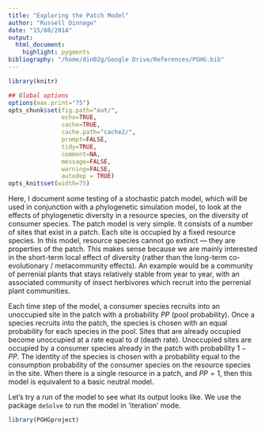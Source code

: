 ```yaml
---
title: "Exploring the Patch Model"
author: "Russell Dinnage"
date: "15/08/2014"
output: 
  html_document:
    highlight: pygments
bibliography: "/home/din02g/Google Drive/References/PGHG.bib"
---
```


```r
library(knitr)

## Global options
options(max.print="75")
opts_chunk$set(fig.path="out/",
               echo=TRUE,
               cache=TRUE,
               cache.path="cache2/",
               prompt=FALSE,
               tidy=TRUE,
               comment=NA,
               message=FALSE,
               warning=FALSE,
               autodep = TRUE)
opts_knit$set(width=75)
```

Here, I document some testing of a stochastic patch model, which will be used in conjunction with a phylogenetic simulation model, to look at the effects of phylogenetic diversity in a resource species, on the diversity of consumer species. The patch model is very simple. It consists of a number of sites that exist in a patch. Each site is occupied by a fixed resource species. In this model, resource species cannot go extinct --- they are properties of the patch. This makes sense because we are mainly interested in the short-term local effect of diversity (rather than the long-term co-evolutionary / metacommunity effects). An example would be a community of perrenial plants that stays relatively stable from year to year, with an associated community of insect herbivores which recruit into the perrenial plant communities.

Each time step of the model, a consumer species recruits into an unoccupied site in the patch with a probability $PP$ (pool probability). Once a species recruits into the patch, the species is chosen with an equal probability for each species in the pool. Sites that are already occupied become unoccupied at a rate equal to $d$ (death rate). Unoccupied sites are occupied by a consumer species already in the patch with probability $1 - PP$. The identity of the species is chosen with a probability equal to the consumption probability of the consumer species on the resource species in the site. When there is a single resource in a patch, and $PP = 1$, then this model is equivalent to a basic neutral model.

Let's try a run of the model to see what its output looks like. We use the package `deSolve` to run the model in 'iteration' mode. 

```r
library(PGHGproject)

```
